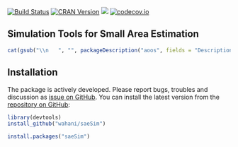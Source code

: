 [![Build Status](https://travis-ci.org/wahani/saeSim.png?branch=master)](https://travis-ci.org/wahani/saeSim)
[![CRAN Version](http://www.r-pkg.org/badges/version/saeSim)](http://cran.rstudio.com/web/packages/saeSim)
![](http://cranlogs.r-pkg.org/badges/saeSim)
[![codecov.io](https://codecov.io/github/wahani/saeSim/coverage.svg?branch=master)](https://codecov.io/github/wahani/saeSim?branch=master)

## Simulation Tools for Small Area Estimation

```r
cat(gsub("\\n   ", "", packageDescription("aoos", fields = "Description")))
```

## Installation

The package is actively developed. Please report bugs, troubles and discussion as [issue on GitHub](https://github.com/wahani/saeSim/issues). You can install the latest version from the [repository on GitHub](https://www.github.com/wahani/saeSim):
  
```r
library(devtools)
install_github("wahani/saeSim")
```

```r
install.packages("saeSim")
```